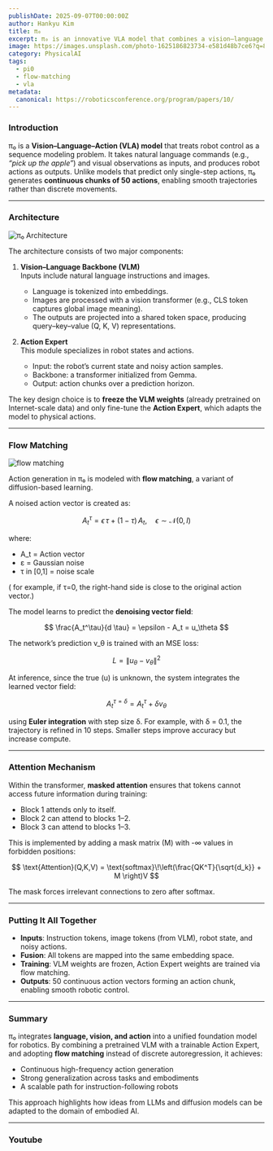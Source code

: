 ```yaml
---
publishDate: 2025-09-07T00:00:00Z
author: Hankyu Kim
title: π₀
excerpt: π₀ is an innovative VLA model that combines a vision–language backbone with an action expert module and flow matching, producing continuous action sequences from natural language and images.
image: https://images.unsplash.com/photo-1625186823734-e581d48b7ce6?q=80&w=870&auto=format&fit=crop&ixlib=rb-4.1.0&ixid=M3wxMjA3fDB8MHxwaG90by1wYWdlfHx8fGVufDB8fHx8fA%3D%3D
category: PhysicalAI
tags:
  - pi0
  - flow-matching
  - vla
metadata:
  canonical: https://roboticsconference.org/program/papers/10/
---
```



### Introduction

π₀ is a **Vision–Language–Action (VLA) model** that treats robot control as a sequence modeling problem. It takes natural language commands (e.g., *“pick up the apple”*) and visual observations as inputs, and produces robot actions as outputs. Unlike models that predict only single-step actions, π₀ generates **continuous chunks of 50 actions**, enabling smooth trajectories rather than discrete movements.

---

### Architecture

![π₀ Architecture](~/assets/images/pi0-arch.png)

The architecture consists of two major components:

1. **Vision–Language Backbone (VLM)**  
   Inputs include natural language instructions and images.  
   - Language is tokenized into embeddings.  
   - Images are processed with a vision transformer (e.g., CLS token captures global image meaning).  
   - The outputs are projected into a shared token space, producing query–key–value (Q, K, V) representations.  

2. **Action Expert**  
   This module specializes in robot states and actions.  
   - Input: the robot’s current state and noisy action samples.  
   - Backbone: a transformer initialized from Gemma.  
   - Output: action chunks over a prediction horizon.  

The key design choice is to **freeze the VLM weights** (already pretrained on Internet-scale data) and only fine-tune the **Action Expert**, which adapts the model to physical actions.

---

### Flow Matching

![flow matching](~/assets/images/flow-matching.png)

Action generation in π₀ is modeled with **flow matching**, a variant of diffusion-based learning.  

A noised action vector is created as:

$$
A_t^\tau = \epsilon \, \tau  + (1 - \tau)\, A_t, \quad \epsilon \sim \mathcal{N}(0, I)
$$

where:
- A_t = Action vector  
- ε = Gaussian noise  
- τ in [0,1] = noise scale  

( for example, if τ=0, the right-hand side is close to the original action vector.)

The model learns to predict the **denoising vector field**:

$$
\frac{A_t^\tau}{d \tau} = \epsilon - A_t = u_\theta
$$

The network’s prediction v_θ is trained with an MSE loss:

$$
L = \| u_\theta - v_\theta \|^2
$$

At inference, since the true \(u\) is unknown, the system integrates the learned vector field:

$$
A_t^{\tau = \delta} = A_t^\tau + \delta v_\theta
$$

using **Euler integration** with step size δ. For example, with δ = 0.1, the trajectory is refined in 10 steps. Smaller steps improve accuracy but increase compute.

---

### Attention Mechanism

Within the transformer, **masked attention** ensures that tokens cannot access future information during training:

- Block 1 attends only to itself.  
- Block 2 can attend to blocks 1–2.  
- Block 3 can attend to blocks 1–3.  

This is implemented by adding a mask matrix \(M\) with -∞ values in forbidden positions:

$$
\text{Attention}(Q,K,V) = \text{softmax}\!\left(\frac{QK^T}{\sqrt{d_k}} + M \right)V
$$

The mask forces irrelevant connections to zero after softmax.

---

### Putting It All Together

- **Inputs**: Instruction tokens, image tokens (from VLM), robot state, and noisy actions.  
- **Fusion**: All tokens are mapped into the same embedding space.  
- **Training**: VLM weights are frozen, Action Expert weights are trained via flow matching.  
- **Outputs**: 50 continuous action vectors forming an action chunk, enabling smooth robotic control.

---

### Summary

π₀ integrates **language, vision, and action** into a unified foundation model for robotics. By combining a pretrained VLM with a trainable Action Expert, and adopting **flow matching** instead of discrete autoregression, it achieves:

- Continuous high-frequency action generation  
- Strong generalization across tasks and embodiments  
- A scalable path for instruction-following robots  

This approach highlights how ideas from LLMs and diffusion models can be adapted to the domain of embodied AI.

---

### Youtube

<YouTube id="huh9cMsRdH0" />
